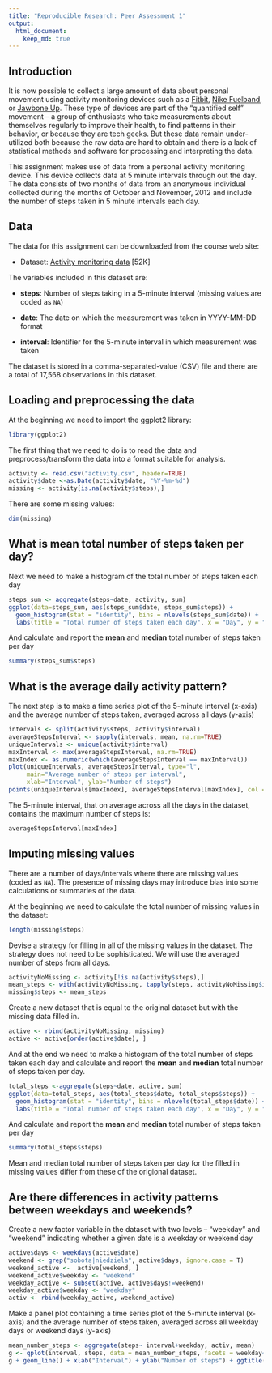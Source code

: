 ```yaml
---
title: "Reproducible Research: Peer Assessment 1"
output: 
  html_document:
    keep_md: true
---
```


## Introduction
It is now possible to collect a large amount of data about personal
movement using activity monitoring devices such as a
[Fitbit](http://www.fitbit.com), [Nike
Fuelband](http://www.nike.com/us/en_us/c/nikeplus-fuelband), or
[Jawbone Up](https://jawbone.com/up). These type of devices are part of
the "quantified self" movement -- a group of enthusiasts who take
measurements about themselves regularly to improve their health, to
find patterns in their behavior, or because they are tech geeks. But
these data remain under-utilized both because the raw data are hard to
obtain and there is a lack of statistical methods and software for
processing and interpreting the data.

This assignment makes use of data from a personal activity monitoring
device. This device collects data at 5 minute intervals through out the
day. The data consists of two months of data from an anonymous
individual collected during the months of October and November, 2012
and include the number of steps taken in 5 minute intervals each day.

## Data

The data for this assignment can be downloaded from the course web
site:

* Dataset: [Activity monitoring data](https://d396qusza40orc.cloudfront.net/repdata%2Fdata%2Factivity.zip) [52K]

The variables included in this dataset are:

* **steps**: Number of steps taking in a 5-minute interval (missing
    values are coded as `NA`)

* **date**: The date on which the measurement was taken in YYYY-MM-DD
    format

* **interval**: Identifier for the 5-minute interval in which
    measurement was taken

The dataset is stored in a comma-separated-value (CSV) file and there
are a total of 17,568 observations in this
dataset.

## Loading and preprocessing the data
At the beginning we need to import the ggplot2 library:
```r
library(ggplot2)
```

The first thing that we need to do is to read the data and preprocess/transform the data into a format suitable for analysis.
```r
activity <- read.csv("activity.csv", header=TRUE)
activity$date <-as.Date(activity$date, "%Y-%m-%d")
missing <- activity[is.na(activity$steps),]
```
There are some missing values:
```r
dim(missing)
```

## What is mean total number of steps taken per day?
Next we need to make a histogram of the total number of steps taken each day
```r
steps_sum <- aggregate(steps~date, activity, sum)
ggplot(data=steps_sum, aes(steps_sum$date, steps_sum$steps)) + 
  geom_histogram(stat = "identity", bins = nlevels(steps_sum$date)) +
  labs(title = "Total number of steps taken each day", x = "Day", y = "Total number of steps")
```

And calculate and report the **mean** and **median** total number of steps taken per day
```r
summary(steps_sum$steps)
```

## What is the average daily activity pattern?
The next step is to make a time series plot of the 5-minute interval (x-axis) and the average number of steps taken, averaged across all days (y-axis)
```r
intervals <- split(activity$steps, activity$interval)
averageStepsInterval <- sapply(intervals, mean, na.rm=TRUE)
uniqueIntervals <- unique(activity$interval)
maxInterval <- max(averageStepsInterval, na.rm=TRUE)
maxIndex <- as.numeric(which(averageStepsInterval == maxInterval))
plot(uniqueIntervals, averageStepsInterval, type="l",
     main="Average number of steps per interval", 
     xlab="Interval", ylab="Number of steps")
points(uniqueIntervals[maxIndex], averageStepsInterval[maxIndex], col = "blue")
```

The 5-minute interval, that on average across all the days in the dataset, contains the maximum number of steps is:
```r
averageStepsInterval[maxIndex]
```

## Imputing missing values
There are a number of days/intervals where there are missing values (coded as `NA`). The presence of missing days may introduce bias into some calculations or summaries of the data.

At the beginning we need to calculate the total number of missing values in the dataset:
```r
length(missing$steps)
```

Devise a strategy for filling in all of the missing values in the dataset. The strategy does not need to be sophisticated. We will use the averaged number of steps from all days.
```r
activityNoMissing <- activity[!is.na(activity$steps),]
mean_steps <- with(activityNoMissing, tapply(steps, activityNoMissing$interval, mean))
missing$steps <- mean_steps
```

Create a new dataset that is equal to the original dataset but with the missing data filled in.
```r
active <- rbind(activityNoMissing, missing)
active <- active[order(active$date), ]
```

And at the end we need to make a histogram of the total number of steps taken each day and calculate and report the **mean** and **median** total number of steps taken per day. 
```r
total_steps <-aggregate(steps~date, active, sum)
ggplot(data=total_steps, aes(total_steps$date, total_steps$steps)) + 
  geom_histogram(stat = "identity", bins = nlevels(total_steps$date)) +
  labs(title = "Total number of steps taken each day", x = "Day", y = "Total number of steps")
```

And calculate and report the **mean** and **median** total number of steps taken per day
```r
summary(total_steps$steps)
```

Mean and median total number of steps taken per day for the filled in missing values differ from these of the origional dataset.

## Are there differences in activity patterns between weekdays and weekends?
Create a new factor variable in the dataset with two levels -- "weekday" and "weekend" indicating whether a given date is a weekday or weekend day
```r
active$days <- weekdays(active$date)
weekend <- grep("sobota|niedziela", active$days, ignore.case = T)
weekend_active <-  active[weekend, ]
weekend_active$weekday <- "weekend"
weekday_active <- subset(active, active$days!=weekend)
weekday_active$weekday <- "weekday"
activ <- rbind(weekday_active, weekend_active)
```

Make a panel plot containing a time series plot of the 5-minute interval (x-axis) and the average number of steps taken, averaged across all weekday days or weekend days (y-axis)
```r
mean_number_steps <- aggregate(steps~ interval+weekday, activ, mean)
g <- qplot(interval, steps, data = mean_number_steps, facets = weekday~., geom = "line")
g + geom_line() + xlab("Interval") + ylab("Number of steps") + ggtitle("Average number of steps on weekdays and weekends")
```


